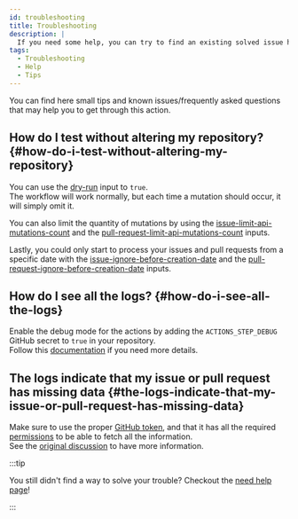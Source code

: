 ```yaml
---
id: troubleshooting
title: Troubleshooting
description: |
  If you need some help, you can try to find an existing solved issue here.
tags:
  - Troubleshooting
  - Help
  - Tips
---
```


You can find here small tips and known issues/frequently asked questions that may help you to get through this action.

## How do I test without altering my repository? {#how-do-i-test-without-altering-my-repository}

You can use the [dry-run](dry-run-input) input to `true`.  
The workflow will work normally, but each time a mutation should occur, it will simply omit it.

You can also limit the quantity of mutations by using the [issue-limit-api-mutations-count](issues/inputs/issue-limit-api-mutations-count-input) and the [pull-request-limit-api-mutations-count](pull-requests/inputs/pull-request-limit-api-mutations-count-input) inputs.

Lastly, you could only start to process your issues and pull requests from a specific date with the [issue-ignore-before-creation-date](issues/inputs/issue-ignore-before-creation-date-input) and the [pull-request-ignore-before-creation-date](pull-requests/inputs/pull-request-ignore-before-creation-date-input) inputs.

## How do I see all the logs? {#how-do-i-see-all-the-logs}

Enable the debug mode for the actions by adding the `ACTIONS_STEP_DEBUG` GitHub secret to `true` in your repository.  
Follow this [documentation](https://github.com/actions/toolkit/blob/main/docs/action-debugging.md#how-to-access-step-debug-logs) if you need more details.

## The logs indicate that my issue or pull request has missing data {#the-logs-indicate-that-my-issue-or-pull-request-has-missing-data}

Make sure to use the proper [GitHub token](github-token-input), and that it has all the required [permissions](https://docs.github.com/en/rest/reference/permissions-required-for-github-apps) to be able to fetch all the information.  
See the [original discussion](https://github.com/Sonia-corporation/stale/issues/498) to have more information.

:::tip

You still didn't find a way to solve your trouble? Checkout the [need help page](need-help)!

:::
